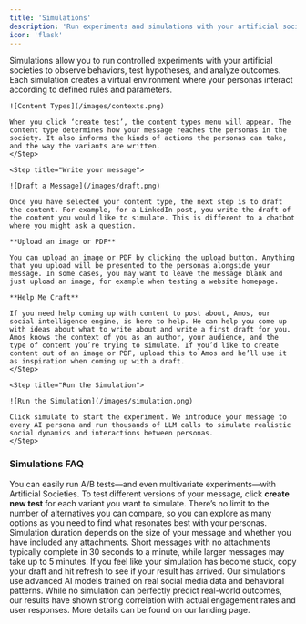 ```yaml
---
title: 'Simulations'
description: 'Run experiments and simulations with your artificial societies'
icon: 'flask'
---
```


Simulations allow you to run controlled experiments with your artificial societies to observe behaviors, test hypotheses, and analyze outcomes. Each simulation creates a virtual environment where your personas interact according to defined rules and parameters.

<Steps>
    <Step title="Choose a content type">
    
    ![Content Types](/images/contexts.png)

    When you click ‘create test’, the content types menu will appear. The content type determines how your message reaches the personas in the society. It also informs the kinds of actions the personas can take, and the way the variants are written.
    </Step>
    
    <Step title="Write your message">
    
    ![Draft a Message](/images/draft.png)

    Once you have selected your content type, the next step is to draft the content. For example, for a LinkedIn post, you write the draft of the content you would like to simulate. This is different to a chatbot where you might ask a question.

    **Upload an image or PDF**

    You can upload an image or PDF by clicking the upload button. Anything that you upload will be presented to the personas alongside your message. In some cases, you may want to leave the message blank and just upload an image, for example when testing a website homepage.
    
    **Help Me Craft**

    If you need help coming up with content to post about, Amos, our social intelligence engine, is here to help. He can help you come up with ideas about what to write about and write a first draft for you. Amos knows the context of you as an author, your audience, and the type of content you’re trying to simulate. If you’d like to create content out of an image or PDF, upload this to Amos and he’ll use it as inspiration when coming up with a draft.
    </Step>
    
    <Step title="Run the Simulation">
    
    ![Run the Simulation](/images/simulation.png)

    Click simulate to start the experiment. We introduce your message to every AI persona and run thousands of LLM calls to simulate realistic social dynamics and interactions between personas.
    </Step>
</Steps>

### Simulations FAQ

<Accordion title="How do I run A/B tests?">
    You can easily run A/B tests—and even multivariate experiments—with Artificial Societies. To test different versions of your message, click <strong>create new test</strong> for each variant you want to simulate. There’s no limit to the number of alternatives you can compare, so you can explore as many options as you need to find what resonates best with your personas.
</Accordion>

<Accordion title="How long do simulations take to run?">
Simulation duration depends on the size of your message and whether you have included any attachments. Short messages with no attachments typically complete in 30 seconds to a minute, while larger messages may take up to 5 minutes. If you feel like your simulation has become stuck, copy your draft and hit refresh to see if your result has arrived.
</Accordion>

<Accordion title="How accurate are the simulation results?">
Our simulations use advanced AI models trained on real social media data and behavioral patterns. While no simulation can perfectly predict real-world outcomes, our results have shown strong correlation with actual engagement rates and user responses. More details can be found on our landing page.
</Accordion>